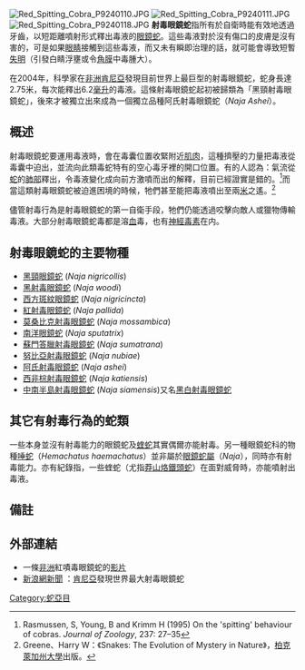 {{noteTA
|T=zh-tw:噴液眼鏡蛇;zh-cn:射毒眼镜蛇;
|1=zh-tw:噴液;zh-cn:射毒;
}}
[[File:Red_Spitting_Cobra_P9240110.JPG|thumb]]
[[File:Red_Spitting_Cobra_P9240111.JPG|thumb]]
[[File:Red_Spitting_Cobra_P9240118.JPG|thumb]]
'''射毒眼鏡蛇'''指所有於自衛時能有效地透過牙齒，以短距離噴射形式釋出毒液的[[眼鏡蛇|眼鏡蛇]]。這些毒液對於沒有傷口的皮膚是沒有害的，可是如果[[眼睛|眼睛]]接觸到這些毒液，而又未有瞬即治理的話，就可能會導致短暫[[失明|失明]]（引發白睛浮壅或令[[角膜|角膜]]中毒腫大）。

在2004年，科學家在[[非洲|非洲]][[肯尼亞|肯尼亞]]發現目前世界上最巨型的射毒眼鏡蛇，蛇身長達2.75米，每次能釋出6.2[[毫升|毫升]]的毒液。這條射毒眼鏡蛇起初被歸類為「黑頸射毒眼鏡蛇」，後來才被獨立出來成為一個獨立品種阿氏射毒眼鏡蛇（''Naja Ashei''）。

==概述==
射毒眼鏡蛇要運用毒液時，會在毒囊位置收緊附近[[肌肉|肌肉]]，這種擠壓的力量把毒液從毒囊中迫出，並流向此類毒蛇特有的空心毒牙裡的開口位置。有的人認為：氣流從[[蛇|蛇]]的[[肺部|肺部]]釋出，令毒液變化成向前方激噴而出的解釋，目前已經證實是錯的。<ref>Rasmussen, S, Young, B and Krimm H (1995) On the 'spitting' behaviour of cobras. ''Journal of Zoology'', 237: 27–35</ref>而當這類射毒眼鏡蛇被迫進困境的時候，牠們甚至能把毒液噴出至兩[[米_(單位)|米]]之遙。<ref>Greene、Harry W：《Snakes: The Evolution of Mystery in Nature》，[[柏克萊加州大學|柏克萊加州大學]]出版。</ref>

儘管射毒行為是射毒眼鏡蛇的第一自衛手段，牠們仍能透過咬擊向敵人或獵物傳輸毒液。大部分射毒眼鏡蛇毒都是溶[[血|血]]毒，也有[[神經毒素|神經毒素]]在内。

==射毒眼鏡蛇的主要物種==
*[[黑頸眼鏡蛇|黑頸眼鏡蛇]] (''Naja nigricollis'')
*[[黑射毒眼鏡蛇|黑射毒眼鏡蛇]] (''Naja woodi'')
*[[西方斑紋眼鏡蛇|西方斑紋眼鏡蛇]] (''Naja nigricincta'')
*[[紅射毒眼鏡蛇|紅射毒眼鏡蛇]] (''Naja pallida'') 
*[[莫桑比克射毒眼鏡蛇|莫桑比克射毒眼鏡蛇]] (''Naja mossambica'')
*[[南洋眼鏡蛇|南洋眼鏡蛇]] (''Naja sputatrix'')
*[[蘇門答臘射毒眼鏡蛇|蘇門答臘射毒眼鏡蛇]] (''Naja sumatrana'')
*[[努比亞射毒眼鏡蛇|努比亞射毒眼鏡蛇]] (''Naja nubiae'')
*[[阿氏射毒眼鏡蛇|阿氏射毒眼鏡蛇]] (''Naja ashei'')
*[[西非棕射毒眼鏡蛇|西非棕射毒眼鏡蛇]] (''Naja katiensis'')
*[[中南半島射毒眼鏡蛇|中南半島射毒眼鏡蛇]] (''Naja siamensis'')又名[[黑白射毒眼鏡蛇|黑白射毒眼鏡蛇]]

==其它有射毒行為的蛇類==
一些本身並沒有射毒能力的眼鏡蛇及[[蝰蛇|蝰蛇]]其實偶爾亦能射毒。另一種眼鏡蛇科的物種[[唾蛇|唾蛇]]（''Hemachatus haemachatus''）並非屬於[[眼鏡蛇屬|眼鏡蛇屬]]（''Naja''），同時亦有射毒能力。亦有紀錄指，一些蝰蛇（尤指[[莽山烙鐵頭蛇|莽山烙鐵頭蛇]]）在面對威脅時，亦能噴射出毒液。

==備註==
{{reflist}}

==外部連結==
*一條[[非洲|非洲]]紅嘖毒眼鏡蛇的[http://www.youtube.com/watch?v=1pjg9PTL5V0 影片] {{Wayback|url=http://www.youtube.com/watch?v=1pjg9PTL5V0 |date=20210202173803 }}
*[http://tech.sina.com.cn/d/2007-12-08/11381900965.shtml 新浪網新聞] {{Wayback|url=http://tech.sina.com.cn/d/2007-12-08/11381900965.shtml |date=20160304112357 }}：[[肯尼亞|肯尼亞]]發現世界最大射毒眼鏡蛇


[[Category:蛇亞目|Category:蛇亞目]]